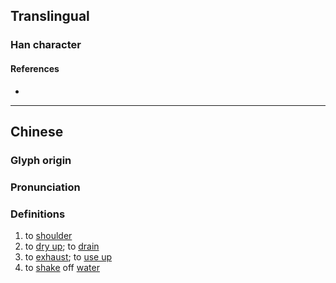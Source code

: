 {{character info/new}}
==Translingual==

===Han character===
{{Han char|rn=85|rad=水|as=15|sn=18|four=|canj=ESMJ,XESMJ|ids=⿰氵翬}}

====References====
* {{Han ref|kx=0658.380|dkj=18595|dj=1068.320|hdz=31781.050|uh=7008|ud=28680}}

----

==Chinese==
{{zh-forms}}

===Glyph origin===
{{Han etym}}

===Pronunciation===
{{zh-pron
|m=huī
|c=fai1
|mc=y
|oc=y
|cat=v
}}

===Definitions===
{{zh-hanzi}}

# to [[shoulder]]
# to [[dry up]]; to [[drain]]
# to [[exhaust]]; to [[use up]]
# to [[shake]] off [[water]]